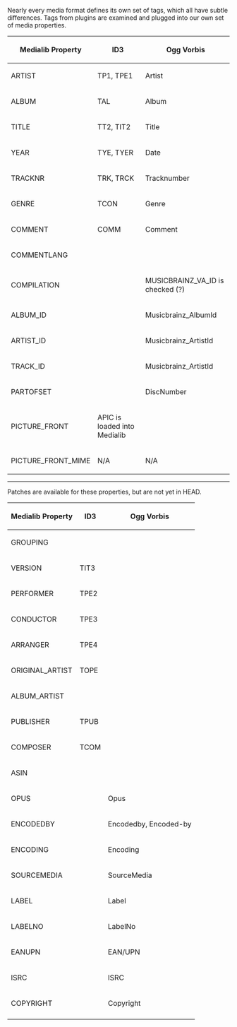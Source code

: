 Nearly every media format defines its own set of tags, which all have subtle differences. Tags from plugins are examined and plugged into our own set of media properties.

{| border="1" cellspacing="0" cellpadding="5" align="center"
! Medialib Property
! ID3
! Ogg Vorbis
|- 
| ARTIST
| TP1, TPE1
| Artist
|- 
| ALBUM
| TAL
| Album
|-
| TITLE
| TT2, TIT2
| Title
|-
| YEAR
| TYE, TYER
| Date
|-
| TRACKNR
| TRK, TRCK
| Tracknumber
|-
| GENRE
| TCON
| Genre
|-
| COMMENT
| COMM
| Comment
|-
| COMMENTLANG
| 
|
|-
| COMPILATION
| 
| MUSICBRAINZ_VA_ID is checked (?)
|-
| ALBUM_ID
| 
| Musicbrainz_AlbumId
|-
| ARTIST_ID
| 
| Musicbrainz_ArtistId
|-
| TRACK_ID
|
| Musicbrainz_ArtistId
|-
| PARTOFSET
|
| DiscNumber
|-
| PICTURE_FRONT
| APIC is loaded into Medialib
| 
|-
| PICTURE_FRONT_MIME
| N/A
| N/A
|}

----
Patches are available for these properties, but are not yet in HEAD.
{| border="1" cellspacing="0" cellpadding="5" align="center"
! Medialib Property
! ID3
! Ogg Vorbis
|- 
| GROUPING
| 
| 
|-
| VERSION
| TIT3
| 
|-
| PERFORMER
| TPE2
|
|-
| CONDUCTOR
| TPE3
|
|-
| ARRANGER
| TPE4
|
|-
| ORIGINAL_ARTIST
| TOPE
|
|-
| ALBUM_ARTIST
|
|
|-
| PUBLISHER
| TPUB
|
|-
| COMPOSER
| TCOM
|
|-
| ASIN
|
|
|-
| OPUS
|
| Opus
|-
| ENCODEDBY
|
| Encodedby, Encoded-by
|-
| ENCODING
| 
| Encoding
|-
| SOURCEMEDIA
|
| SourceMedia
|-
| LABEL
| 
| Label
|-
| LABELNO
|
| LabelNo
|-
| EANUPN
|
| EAN/UPN
|-
| ISRC
| 
| ISRC
|-
| COPYRIGHT
| 
| Copyright
|-
|}